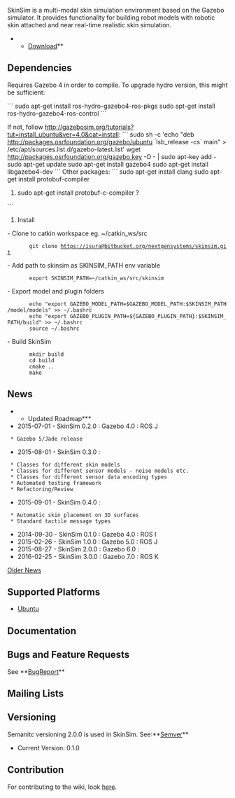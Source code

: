 [[https://rommelalonzo.bitbucket.org/skinsim/|{{http://rommelalonzo.bitbucket.org/images/skinsim_logo.png|SkinSim Website}}]]

SkinSim is a multi-modal skin simulation environment based on the Gazebo simulator. It provides functionality for building robot models with robotic skin attached and near real-time realistic skin simulation.


**[[https://bitbucket.org/rommelAlonzo/skinsim_rommel/downloads|Download]]**

== Dependencies ==
Requires Gazebo 4 in order to compile. To upgrade hydro version, this might be sufficient:

```
sudo apt-get install ros-hydro-gazebo4-ros-pkgs
sudo apt-get install ros-hydro-gazebo4-ros-control
```

If not, follow http://gazebosim.org/tutorials?tut=install_ubuntu&ver=4.0&cat=install:
```
sudo sh -c 'echo "deb http://packages.osrfoundation.org/gazebo/ubuntu `lsb_release -cs` main" > /etc/apt/sources.list.d/gazebo-latest.list'  
wget http://packages.osrfoundation.org/gazebo.key -O - | sudo apt-key add - 
sudo apt-get update
sudo apt-get install gazebo4
sudo apt-get install libgazebo4-dev
```
Other packages:
```
sudo apt-get install clang  
sudo apt-get install protobuf-compiler
#sudo apt-get install protobuf-c-compiler ?
```

# Install
- Clone to catkin workspace eg. ~/catkin_ws/src

		git clone https://isura@bitbucket.org/nextgensystems/skinsim.git


- Add path to skinsim as SKINSIM_PATH env variable

		export SKINSIM_PATH=~/catkin_ws/src/skinsim


- Export model and plugin folders

		echo "export GAZEBO_MODEL_PATH=$GAZEBO_MODEL_PATH:$SKINSIM_PATH/model/models" >> ~/.bashrc
		echo "export GAZEBO_PLUGIN_PATH=${GAZEBO_PLUGIN_PATH}:$SKINSIM_PATH/build" >> ~/.bashrc
		source ~/.bashrc


- Build SkinSim

		mkdir build
		cd build
		cmake ..
		make

== News ==
**Updated Roadmap***
* 2015-07-01 - SkinSim 0.2.0 : Gazebo 4.0 : ROS J
  * Gazebo 5/Jade release
* 2015-08-01 - SkinSim 0.3.0 :
  * Classes for different skin models
  * Classes for different sensor models - noise models etc.
  * Classes for different sensor data encoding types
  * Automated testing framework
  * Refactoring/Review
* 2015-09-01 - SkinSim 0.4.0 : 
  * Automatic skin placement on 3D surfaces
  * Standard tactile message types

* 2014-09-30 - SkinSim 0.1.0 : Gazebo 4.0 : ROS I
* 2015-02-26 - SkinSim 1.0.0 : Gazebo 5.0 : ROS J
* 2015-08-27 - SkinSim 2.0.0 : Gazebo 6.0 :
* 2016-02-25 - SkinSim 3.0.0 : Gazebo 7.0 : ROS K


[[OldNews|Older News]]


== Supported Platforms ==

* [[Ubuntu]]

== Documentation ==


== Bugs and Feature Requests ==

See **[[BugReport]]**

== Mailing Lists ==

==Versioning==
Semanitc versioning 2.0.0 is used in SkinSim. See:**[[http://semver.org|Semver]]**

* Current Version: 0.1.0


== Contribution ==

For contributing to the wiki, look [[wiki|here]].
